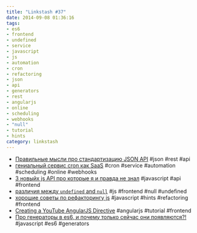 ```yaml
---
title: "Linkstash #37"
date: 2014-09-08 01:36:16
tags:
- es6
- frontend
- undefined
- service
- javascript
- js
- automation
- cron
- refactoring
- json
- api
- generators
- rest
- angularjs
- online
- scheduling
- webhooks
- "null"
- tutorial
- hints
category: linkstash
---
```


- [Правильные мысли про стандартизацию JSON API](http://tonsky.livejournal.com/293723.html) #json #rest #api
- [гениальный сервис cron как SaaS](https://www.easycron.com/) #cron #service #automation #scheduling #online #webhooks
- [3 новыйх js API про которые я и правда не знал](http://www.sitepoint.com/3-new-javascript-apis-may-want-follow/) #javascript #api #frontend
- [различия между  `undefined` and `null`](http://studentduniya.in/difference-undefined-null-value-javascript) #js #frontend #null #undefined
- [хорошие советы по рефакторингу js](http://javascriptplayground.com/the-refactoring-tales/refactoring-tales.html) #javascript #hints #refactoring #frontend
- [Creating a YouTube AngularJS Directive](http://blog.oxrud.com/posts/creating-youtube-directive/) #angularjs #tutorial #frontend
- [Про генераторы в es6, и почему только сейчас они появляются?!](http://davidwalsh.name/es6-generators) #javascript #es6 #generators
